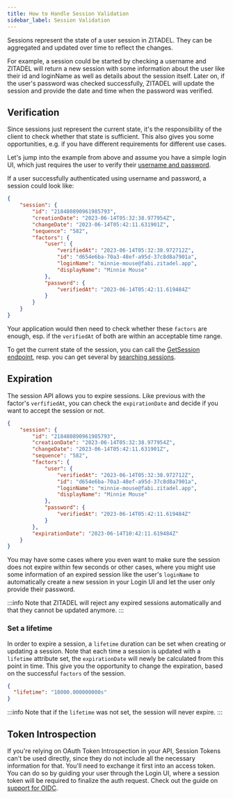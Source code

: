 ```yaml
---
title: How to Handle Session Validation
sidebar_label: Session Validation
---
```


Sessions represent the state of a user session in ZITADEL. They can be aggregated and updated over time to reflect
the changes.

For example, a session could be started by checking a username and ZITADEL will return a new session
with some information about the user like their id and loginName as well as details about the session itself.
Later on, if the user's password was checked successfully, ZITADEL will update the session and provide the date and time
when the password was verified.

## Verification

Since sessions just represent the current state, it's the responsibility of the client to check whether that state is
sufficient. This also gives you some opportunities, e.g. if you have different requirements for different use cases.

Let's jump into the example from above and assume you have a simple login UI, which just requires the user to verify
their [username and password](./username-password#create-session-with-user-check).

If a user successfully authenticated using username and password, a session could look like:

```json
{
    "session": {
        "id": "218480890961985793",
        "creationDate": "2023-06-14T05:32:38.977954Z",
        "changeDate": "2023-06-14T05:42:11.631901Z",
        "sequence": "582",
        "factors": {
            "user": {
                "verifiedAt": "2023-06-14T05:32:38.972712Z",
                "id": "d654e6ba-70a3-48ef-a95d-37c8d8a7901a",
                "loginName": "minnie-mouse@fabi.zitadel.app",
                "displayName": "Minnie Mouse"
            },
            "password": {
                "verifiedAt": "2023-06-14T05:42:11.619484Z"
            }
        }
    }
}
```

Your application would then need to check whether these `factors` are enough, esp. if the `verifiedAt` of both are within
an acceptable time range.

To get the current state of the session, you can call the [GetSession endpoint](/apis/resources/session_service/session-service-get-session),
resp. you can get several by [searching sessions](/apis/resources/session_service/session-service-list-sessions).

## Expiration

The session API allows you to expire sessions. Like previous with the factor's `verfifiedAt`, you can check the
`expirationDate` and decide if you want to accept the session or not.

```json
{
    "session": {
        "id": "218480890961985793",
        "creationDate": "2023-06-14T05:32:38.977954Z",
        "changeDate": "2023-06-14T05:42:11.631901Z",
        "sequence": "582",
        "factors": {
            "user": {
                "verifiedAt": "2023-06-14T05:32:38.972712Z",
                "id": "d654e6ba-70a3-48ef-a95d-37c8d8a7901a",
                "loginName": "minnie-mouse@fabi.zitadel.app",
                "displayName": "Minnie Mouse"
            },
            "password": {
                "verifiedAt": "2023-06-14T05:42:11.619484Z"
            }
        },
        "expirationDate": "2023-06-14T10:42:11.619484Z"
    }
}
```

You may have some cases where you even want to make sure the session does not expire within few seconds or other cases,
where you might use some information of an expired session like the user's `loginName` to automatically create a new
session in your Login UI and let the user only provide their password.

:::info
Note that ZITADEL will reject any expired sessions automatically and that they cannot be updated anymore.
:::

### Set a lifetime

In order to expire a session, a `lifetime` duration can be set when creating or updating a session.
Note that each time a session is updated with a `lifetime` attribute set, the `expirationDate` will newly be calculated
from this point in time. This give you the opportunity to change the expiration, based on the successful `factors` of
the session.

```json
{
  "lifetime": "18000.000000000s"
}
```

:::info
Note that if the `lifetime` was not set, the session will never expire.
:::

## Token Introspection

If you're relying on OAuth Token Introspection in your API, Session Tokens can't be used directly, since they
do not include all the necessary information for that. You'll need to exchange it first into an access token.
You can do so by guiding your user through the Login UI, where a session token will be required to finalize the
auth request. Check out the guide on [support for OIDC](./oidc-standard).